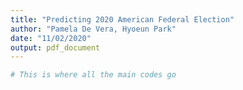 ```yaml
---
title: "Predicting 2020 American Federal Election"
author: "Pamela De Vera, Hyoeun Park"
date: "11/02/2020"
output: pdf_document
---
```

```r
# This is where all the main codes go

```
